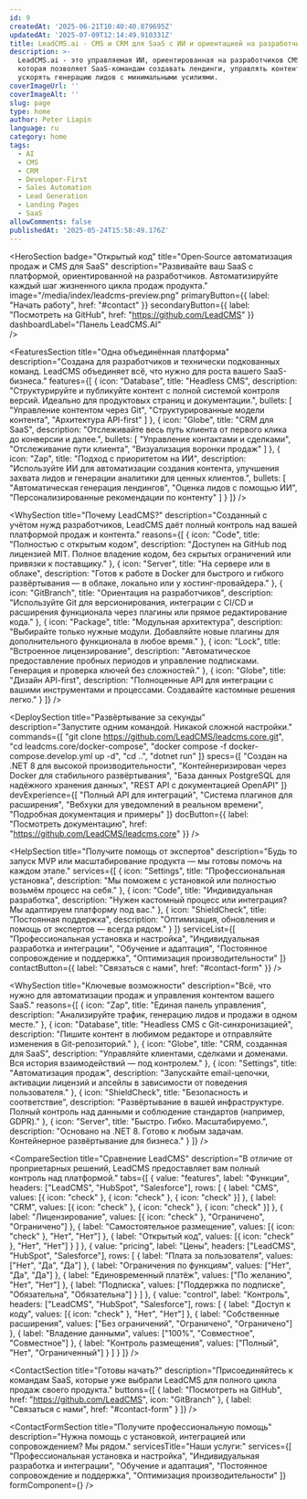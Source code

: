 ```yaml
---
id: 9
createdAt: '2025-06-21T10:40:40.879695Z'
updatedAt: '2025-07-09T12:14:49.910331Z'
title: LeadCMS.ai - CMS и CRM для SaaS с ИИ и ориентацией на разработчиков
description: >-
  LeadCMS.ai - это управляемая ИИ, ориентированная на разработчиков CMS и CRM,
  которая позволяет SaaS-командам создавать лендинги, управлять контентом и
  ускорять генерацию лидов с минимальными усилиями.
coverImageUrl: ''
coverImageAlt: ''
slug: page
type: home
author: Peter Liapin
language: ru
category: home
tags:
  - AI
  - CMS
  - CRM
  - Developer-First
  - Sales Automation
  - Lead Generation
  - Landing Pages
  - SaaS
allowComments: false
publishedAt: '2025-05-24T15:58:49.176Z'
---
```


<HeroSection
  badge="Открытый код"
  title="Open‑Source автоматизация продаж и CMS для SaaS"
  description="Развивайте ваш SaaS с платформой, ориентированной на разработчиков. Автоматизируйте каждый шаг жизненного цикла продаж продукта."
  image="/media/index/leadcms-preview.png"
  primaryButton={{ label: "Начать работу", href: "#contact" }}
  secondaryButton={{ label: "Посмотреть на GitHub", href: "https://github.com/LeadCMS" }}
  dashboardLabel="Панель LeadCMS.AI"  
/>

<FeaturesSection
  title="Одна объединённая платформа"
  description="Создана для разработчиков и технически подкованных команд. LeadCMS объединяет всё, что нужно для роста вашего SaaS-бизнеса."
  features={[
    {
      icon: "Database",
      title: "Headless CMS",
      description: "Структурируйте и публикуйте контент с полной системой контроля версий. Идеально для продуктовых страниц и документации.",
      bullets: [
        "Управление контентом через Git",
        "Структурированные модели контента",
        "Архитектура API-first"
      ]
    },
    {
      icon: "Globe",
      title: "CRM для SaaS",
      description: "Отслеживайте весь путь клиента от первого клика до конверсии и далее.",
      bullets: [
        "Управление контактами и сделками",
        "Отслеживание пути клиента",
        "Визуализация воронки продаж"
      ]
    },
    {
      icon: "Zap",
      title: "Подход с приоритетом на ИИ",
      description: "Используйте ИИ для автоматизации создания контента, улучшения захвата лидов и генерации аналитики для ценных клиентов.",
      bullets: [
        "Автоматическая генерация лендингов",
        "Оценка лидов с помощью ИИ",
        "Персонализированные рекомендации по контенту"
      ]
    }
  ]}
/>

<WhySection
  title="Почему LeadCMS?"
  description="Созданный с учётом нужд разработчиков, LeadCMS даёт полный контроль над вашей платформой продаж и контента."
  reasons={[
    {
      icon: "Code",
      title: "Полностью с открытым кодом",
      description: "Доступен на GitHub под лицензией MIT. Полное владение кодом, без скрытых ограничений или привязки к поставщику."
    },
    {
      icon: "Server",
      title: "На сервере или в облаке",
      description: "Готов к работе в Docker для быстрого и гибкого развёртывания — в облаке, локально или у хостинг-провайдера."
    },
    {
      icon: "GitBranch",
      title: "Ориентация на разработчиков",
      description: "Используйте Git для версионирования, интеграции с CI/CD и расширения функционала через плагины или прямое редактирование кода."
    },
    {
      icon: "Package",
      title: "Модульная архитектура",
      description: "Выбирайте только нужные модули. Добавляйте новые плагины для дополнительного функционала в любое время."
    },
    {
      icon: "Lock",
      title: "Встроенное лицензирование",
      description: "Автоматическое предоставление пробных периодов и управление подписками. Генерация и проверка ключей без сложностей."
    },
    {
      icon: "Globe",
      title: "Дизайн API-first",
      description: "Полноценные API для интеграции с вашими инструментами и процессами. Создавайте кастомные решения легко."
    }
  ]}
/>

<DeploySection
  title="Развёртывание за секунды"
  description="Запустите одним командой. Никакой сложной настройки."
  commands={[
    "git clone https://github.com/LeadCMS/leadcms.core.git",
    "cd leadcms.core/docker-compose",
    "docker compose -f docker-compose.develop.yml up -d",
    "cd ..",
    "dotnet run"
  ]}
  specs={[
    "Создан на .NET 8 для высокой производительности",
    "Контейнеризирован через Docker для стабильного развёртывания",
    "База данных PostgreSQL для надёжного хранения данных",
    "REST API с документацией OpenAPI"
  ]}
  devExperience={[
    "Полный API для интеграций",
    "Система плагинов для расширения",
    "Вебхуки для уведомлений в реальном времени",
    "Подробная документация и примеры"
  ]}
  docButton={{ label: "Посмотреть документацию", href: "https://github.com/LeadCMS/leadcms.core" }}
/>

<HelpSection
  title="Получите помощь от экспертов"
  description="Будь то запуск MVP или масштабирование продукта — мы готовы помочь на каждом этапе."
  services={[
    {
      icon: "Settings",
      title: "Профессиональная установка",
      description: "Мы поможем с установкой или полностью возьмём процесс на себя."
    },
    {
      icon: "Code",
      title: "Индивидуальная разработка",
      description: "Нужен кастомный процесс или интеграция? Мы адаптируем платформу под вас."
    },
    {
      icon: "ShieldCheck",
      title: "Постоянная поддержка",
      description: "Оптимизация, обновления и помощь от экспертов — всегда рядом."
    }
  ]}
  serviceList={[
    "Профессиональная установка и настройка",
    "Индивидуальная разработка и интеграции",
    "Обучение и адаптация",
    "Постоянное сопровождение и поддержка",
    "Оптимизация производительности"
  ]}
  contactButton={{ label: "Связаться с нами", href: "#contact-form" }}
/>

<WhySection
  title="Ключевые возможности"
  description="Всё, что нужно для автоматизации продаж и управления контентом вашего SaaS."
  reasons={[
    {
      icon: "Zap",
      title: "Единая панель управления",
      description: "Анализируйте трафик, генерацию лидов и продажи в одном месте."
    },
    {
      icon: "Database",
      title: "Headless CMS с Git-синхронизацией",
      description: "Пишите контент в любимом редакторе и отправляйте изменения в Git-репозиторий."
    },
    {
      icon: "Globe",
      title: "CRM, созданная для SaaS",
      description: "Управляйте клиентами, сделками и доменами. Вся история взаимодействий — под контролем."
    },
    {
      icon: "Settings",
      title: "Автоматизация продаж",
      description: "Запускайте email-цепочки, активации лицензий и апсейлы в зависимости от поведения пользователя."
    },
    {
      icon: "ShieldCheck",
      title: "Безопасность и соответствие",
      description: "Развёртывание в вашей инфраструктуре. Полный контроль над данными и соблюдение стандартов (например, GDPR)."
    },
    {
      icon: "Server",
      title: "Быстро. Гибко. Масштабируемо.",
      description: "Основано на .NET 8. Готово к любым задачам. Контейнерное развёртывание для бизнеса."
    }
  ]}
/>

<CompareSection
  title="Сравнение LeadCMS"
  description="В отличие от проприетарных решений, LeadCMS предоставляет вам полный контроль над платформой."
  tabs={[
    {
      value: "features",
      label: "Функции",
      headers: ["LeadCMS", "HubSpot", "Salesforce"],
      rows: [
        { label: "CMS", values: [{ icon: "check" }, { icon: "check" }, { icon: "check" }] },
        { label: "CRM", values: [{ icon: "check" }, { icon: "check" }, { icon: "check" }] },
        { label: "Лицензирование", values: [{ icon: "check" }, "Ограничено", "Ограничено"] },
        { label: "Самостоятельное размещение", values: [{ icon: "check" }, "Нет", "Нет"] },
        { label: "Открытый код", values: [{ icon: "check" }, "Нет", "Нет"] }
      ]
    },
    {
      value: "pricing",
      label: "Цены",
      headers: ["LeadCMS", "HubSpot", "Salesforce"],
      rows: [
        { label: "Плата за пользователя", values: ["Нет", "Да", "Да"] },
        { label: "Ограничения по функциям", values: ["Нет", "Да", "Да"] },
        { label: "Единовременный платёж", values: ["По желанию", "Нет", "Нет"] },
        { label: "Подписка", values: ["Поддержка по подписке", "Обязательна", "Обязательна"] }
      ]
    },
    {
      value: "control",
      label: "Контроль",
      headers: ["LeadCMS", "HubSpot", "Salesforce"],
      rows: [
        { label: "Доступ к коду", values: [{ icon: "check" }, "Нет", "Нет"] },
        { label: "Собственные расширения", values: ["Без ограничений", "Ограничено", "Ограничено"] },
        { label: "Владение данными", values: ["100%", "Совместное", "Совместное"] },
        { label: "Контроль размещения", values: ["Полный", "Нет", "Ограниченный"] }
      ]
    }
  ]}
/>

<ContactSection
  title="Готовы начать?"
  description="Присоединяйтесь к командам SaaS, которые уже выбрали LeadCMS для полного цикла продаж своего продукта."
  buttons={[
    { label: "Посмотреть на GitHub", href: "https://github.com/LeadCMS", icon: "GitBranch" },
    { label: "Связаться с нами", href: "#contact-form" }
  ]}
/>

<ContactFormSection
  title="Получите профессиональную помощь"
  description="Нужна помощь с установкой, интеграцией или сопровождением? Мы рядом."
  servicesTitle="Наши услуги:"
  services={[
    "Профессиональная установка и настройка",
    "Индивидуальная разработка и интеграции",
    "Обучение и адаптация",
    "Постоянное сопровождение и поддержка",
    "Оптимизация производительности"
  ]}
  formComponent={<ContactUs />}
/>
